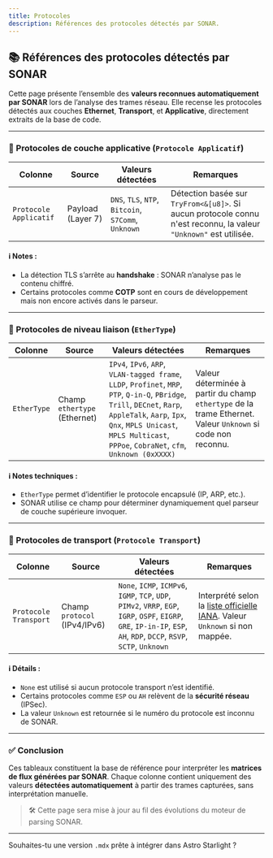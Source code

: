 ```yaml
---
title: Protocoles
description: Références des protocoles détectés par SONAR.
---
```


## 📚 Références des protocoles détectés par SONAR

Cette page présente l’ensemble des **valeurs reconnues automatiquement par SONAR** lors de l’analyse des trames réseau. Elle recense les protocoles détectés aux couches **Ethernet**, **Transport**, et **Applicative**, directement extraits de la base de code.

---

### 🧩 Protocoles de couche applicative (`Protocole Applicatif`)

| **Colonne**            | **Source**        | **Valeurs détectées**                               | **Remarques**                                                                                                     |
| ---------------------- | ----------------- | --------------------------------------------------- | ----------------------------------------------------------------------------------------------------------------- |
| `Protocole Applicatif` | Payload (Layer 7) | `DNS`, `TLS`, `NTP`, `Bitcoin`, `S7Comm`, `Unknown` | Détection basée sur `TryFrom<&[u8]>`. Si aucun protocole connu n'est reconnu, la valeur `"Unknown"` est utilisée. |

#### ℹ️ Notes :

* La détection TLS s’arrête au **handshake** : SONAR n’analyse pas le contenu chiffré.
* Certains protocoles comme **COTP** sont en cours de développement mais non encore activés dans le parseur.

---

### 🔗 Protocoles de niveau liaison (`EtherType`)

| **Colonne** | **Source**                   | **Valeurs détectées**                                                                                                                                                                                                                             | **Remarques**                                                                                               |
| ----------- | ---------------------------- | ------------------------------------------------------------------------------------------------------------------------------------------------------------------------------------------------------------------------------------------------- | ----------------------------------------------------------------------------------------------------------- |
| `EtherType` | Champ `ethertype` (Ethernet) | `IPv4`, `IPv6`, `ARP`, `VLAN-tagged frame`, `LLDP`, `Profinet`, `MRP`, `PTP`, `Q-in-Q`, `PBridge`, `Trill`, `DECnet`, `Rarp`, `AppleTalk`, `Aarp`, `Ipx`, `Qnx`, `MPLS Unicast`, `MPLS Multicast`, `PPPoe`, `CobraNet`, `cfm`, `Unknown (0xXXXX)` | Valeur déterminée à partir du champ `ethertype` de la trame Ethernet. Valeur `Unknown` si code non reconnu. |

#### ℹ️ Notes techniques :

* `EtherType` permet d’identifier le protocole encapsulé (IP, ARP, etc.).
* SONAR utilise ce champ pour déterminer dynamiquement quel parseur de couche supérieure invoquer.

---

### 🚚 Protocoles de transport (`Protocole Transport`)

| **Colonne**           | **Source**                   | **Valeurs détectées**                                                                                                                                                     | **Remarques**                                                                                                                                          |
| --------------------- | ---------------------------- | ------------------------------------------------------------------------------------------------------------------------------------------------------------------------- | ------------------------------------------------------------------------------------------------------------------------------------------------------ |
| `Protocole Transport` | Champ `protocol` (IPv4/IPv6) | `None`, `ICMP`, `ICMPv6`, `IGMP`, `TCP`, `UDP`, `PIMv2`, `VRRP`, `EGP`, `IGRP`, `OSPF`, `EIGRP`, `GRE`, `IP-in-IP`, `ESP`, `AH`, `RDP`, `DCCP`, `RSVP`, `SCTP`, `Unknown` | Interprété selon la [liste officielle IANA](https://www.iana.org/assignments/protocol-numbers/protocol-numbers.xhtml). Valeur `Unknown` si non mappée. |

#### ℹ️ Détails :

* `None` est utilisé si aucun protocole transport n’est identifié.
* Certains protocoles comme `ESP` ou `AH` relèvent de la **sécurité réseau** (IPSec).
* La valeur `Unknown` est retournée si le numéro du protocole est inconnu de SONAR.

---

### ✅ Conclusion

Ces tableaux constituent la base de référence pour interpréter les **matrices de flux générées par SONAR**. Chaque colonne contient uniquement des valeurs **détectées automatiquement** à partir des trames capturées, sans interprétation manuelle.

> 🛠️ Cette page sera mise à jour au fil des évolutions du moteur de parsing SONAR.

---

Souhaites-tu une version `.mdx` prête à intégrer dans Astro Starlight ?
